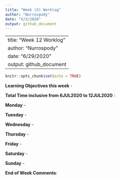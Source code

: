 ```yaml
---
title: "Week (X) Worklog"
author: "Nurrospody"
date: "X/X/2020"
output: github_document
---
```

---
title: "Week 12 Worklog"
author: "Nurrospody"
date: "6/29/2020"
output: github_document
---

```r
knitr::opts_chunk$set(echo = TRUE)
```

**Learning Objectives this week** - 

**Total Time inclusive from 6JUL2020 to 12JUL2020** : 

**Monday** - 

**Tuesday** - 

**Wednesday** -

**Thursday** - 

**Friday** - 

**Saturday** -

**Sunday** - 

**End of Week Comments**: 


 
